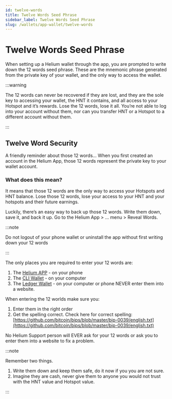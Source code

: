 ```yaml
---
id: twelve-words
title: Twelve Words Seed Phrase
sidebar_label: Twelve Words Seed Phrase
slug: /wallets/app-wallet/twelve-words
---
```


# Twelve Words Seed Phrase

When setting up a Helium wallet through the app, you are prompted to write down
the 12 words seed phrase. These are the mnemonic phrase generated from the
private key of your wallet, and the only way to access the wallet.

:::warning

The 12 words can never be recovered if they are lost, and they are the sole key
to accessing your wallet, the HNT it contains, and all access to your Hotspot
and it’s rewards. Lose the 12 words, lose it all. You’re not able to log into
your account without them, nor can you transfer HNT or a Hotspot to a different
account without them.

:::

## Twelve Word Security

A friendly reminder about those 12 words… When you first created an account in
the Helium App, those 12 words represent the private key to your wallet account.

### What does this mean?

It means that those 12 words are the only way to access your Hotspots and HNT
balance. Lose those 12 words, lose your access to your HNT and your hotspots and
their future earnings.

Luckily, there’s an easy way to back up those 12 words. Write them down, save
it, and back it up. Go to the Helium App > … menu > Reveal Words.

:::note

Do not logout of your phone wallet or uninstall the app without first writing
down your 12 words

:::

The only places you are required to enter your 12 words are:

1. The [Helium APP](https://docs.helium.com/wallets/app-wallet) - on your phone
2. The [CLI Wallet](https://docs.helium.com/wallets/cli-wallet) - on your
   computer
3. The [Ledger Wallet](https://docs.helium.com/wallets/ledger) - on your
   computer or phone NEVER enter them into a website.

When entering the 12 worlds make sure you:

1. Enter them in the right order
2. Get the spelling correct. Check here for correct spelling:
   [https://github.com/bitcoin/bips/blob/master/bip-0039/english.txt](https://github.com/bitcoin/bips/blob/master/bip-0039/english.txt)

No Helium Support person will EVER ask for your 12 words or ask you to enter
them into a website to fix a problem.

:::note

Remember two things.

1. Write them down and keep them safe, do it now if you you are not sure.
2. Imagine they are cash, never give them to anyone you would not trust with the
   HNT value and Hotspot value.

:::
